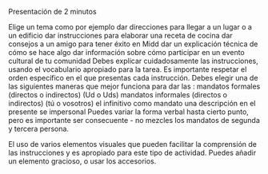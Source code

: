 Presentación de 2 minutos
 
Elige un tema como por ejemplo
dar direcciones para llegar a un lugar o a un edificio
dar instrucciones para elaborar una receta de cocina
dar consejos a un amigo para tener éxito en Midd
dar un explicación técnica de cómo se hace algo
dar información sobre cómo participar en un evento cultural de tu comunidad
Debes explicar cuidadosamente las instrucciones, usando el vocabulario apropiado para la tarea.
Es importante respetar el orden específico en el que presentas cada instrucción.
Debes elegir una de las siguientes maneras que mejor funciona para dar las :
mandatos formales (directos o indirectos) (Ud o Uds)
mandatos informales (directos o indirectos) (tú o vosotros)
el infinitivo como mandato
una descripción en el presente
se impersonal
Puedes variar la forma verbal hasta cierto punto, pero es importante ser consecuente - no mezcles los mandatos de segunda y tercera persona.

El uso de varios elementos visuales que pueden facilitar la comprensión de las instrucciones y es apropiado para este tipo de actividad. Puedes añadir un elemento gracioso, o usar los accesorios. 